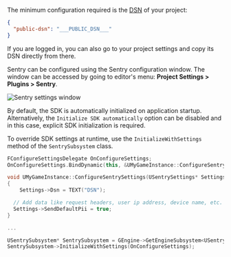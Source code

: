 The minimum configuration required is the [DSN](/product/sentry-basics/dsn-explainer/) of your project:


```json {tabTitle: Public DSN}
{
  "public-dsn": "___PUBLIC_DSN___"
}
```

<Alert>

If you are logged in, you can also go to your project settings and copy its DSN directly from there.

</Alert>

Sentry can be configured using the Sentry configuration window.
The window can be accessed by going to editor's menu: **Project Settings > Plugins > Sentry**.

![Sentry settings window](./img/unreal_window.png)

By default, the SDK is automatically initialized on application startup. Alternatively, the `Initialize SDK automatically` option can be disabled and in this case, explicit SDK initialization is required.

To override SDK settings at runtime, use the `InitializeWithSettings` method of the `SentrySubsystem` class.

```cpp
FConfigureSettingsDelegate OnConfigureSettings;
OnConfigureSettings.BindDynamic(this, &UMyGameInstance::ConfigureSentrySettings);

void UMyGameInstance::ConfigureSentrySettings(USentrySettings* Settings)
{
	Settings->Dsn = TEXT("DSN");

  // Add data like request headers, user ip address, device name, etc.
  Settings->SendDefaultPii = true;
}

...

USentrySubsystem* SentrySubsystem = GEngine->GetEngineSubsystem<USentrySubsystem>();
SentrySubsystem->InitializeWithSettings(OnConfigureSettings);
```
